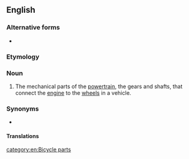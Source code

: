 {{also|drive train}}
==English==

===Alternative forms===
*  {{l|en|drive train}}

===Etymology===
{{compound|en|drive|train}}

===Noun===
{{wikipedia}}
{{en-noun}}

# {{lb|en|mechanical engineering }} The mechanical parts of the [[powertrain]], the gears and shafts, that connect the [[engine]] to the [[wheel]]s in a vehicle.

===Synonyms===
* {{l|en|powertrain}}
====Translations====
{{trans-top|}}
{{trans-bottom}}
[[category:en:Bicycle parts]]